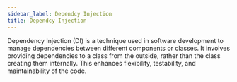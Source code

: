 ```yaml
---
sidebar_label: Dependcy Injection
title: Dependcy Injection
---
```


Dependency Injection (DI) is a technique used in software development to manage dependencies between different components or classes. It involves providing dependencies to a class from the outside, rather than the class creating them internally. This enhances flexibility, testability, and maintainability of the code. 
